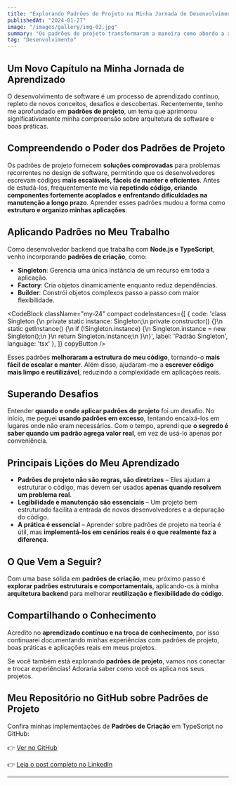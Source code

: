 ```yaml
---
title: "Explorando Padrões de Projeto na Minha Jornada de Desenvolvimento"
publishedAt: "2024-01-27"
image: "/images/gallery/img-02.jpg"
summary: "Os padrões de projeto transformaram a maneira como abordo a arquitetura de software, melhorando a estrutura, escalabilidade e manutenção do meu código."
tag: "Desenvolvimento"
---
```


## Um Novo Capítulo na Minha Jornada de Aprendizado

O desenvolvimento de software é um processo de aprendizado contínuo, repleto de novos conceitos, desafios e descobertas. Recentemente, tenho me aprofundado em **padrões de projeto**, um tema que aprimorou significativamente minha compreensão sobre arquitetura de software e boas práticas.

## Compreendendo o Poder dos Padrões de Projeto

Os padrões de projeto fornecem **soluções comprovadas** para problemas recorrentes no design de software, permitindo que os desenvolvedores escrevam códigos **mais escaláveis, fáceis de manter e eficientes**. Antes de estudá-los, frequentemente me via **repetindo código, criando componentes fortemente acoplados e enfrentando dificuldades na manutenção a longo prazo**. Aprender esses padrões mudou a forma como **estruturo e organizo minhas aplicações**.

## Aplicando Padrões no Meu Trabalho

Como desenvolvedor backend que trabalha com **Node.js e TypeScript**, venho incorporando **padrões de criação**, como:

- **Singleton**: Gerencia uma única instância de um recurso em toda a aplicação.
- **Factory**: Cria objetos dinamicamente enquanto reduz dependências.
- **Builder**: Constrói objetos complexos passo a passo com maior flexibilidade.

<CodeBlock className="my-24"
    compact
    codeInstances={[
        {
            code: 'class Singleton {\n  private static instance: Singleton;\n  private constructor() {}\n  static getInstance() {\n    if (!Singleton.instance) {\n      Singleton.instance = new Singleton();\n    }\n    return Singleton.instance;\n  }\n}',
            label: 'Padrão Singleton',
            language: 'tsx'
        },
    ]}
    copyButton
/>

Esses padrões **melhoraram a estrutura do meu código**, tornando-o **mais fácil de escalar e manter**. Além disso, ajudaram-me a **escrever código mais limpo e reutilizável**, reduzindo a complexidade em aplicações reais.

## Superando Desafios

Entender **quando e onde aplicar padrões de projeto** foi um desafio. No início, me peguei **usando padrões em excesso**, tentando encaixá-los em lugares onde não eram necessários. Com o tempo, aprendi que **o segredo é saber quando um padrão agrega valor real**, em vez de usá-lo apenas por conveniência.

## Principais Lições do Meu Aprendizado

- **Padrões de projeto não são regras, são diretrizes** – Eles ajudam a estruturar o código, mas devem ser usados **apenas quando resolvem um problema real**.
- **Legibilidade e manutenção são essenciais** – Um projeto bem estruturado facilita a entrada de novos desenvolvedores e a depuração do código.
- **A prática é essencial** – Aprender sobre padrões de projeto na teoria é útil, mas **implementá-los em cenários reais é o que realmente faz a diferença**.

## O Que Vem a Seguir?

Com uma base sólida em **padrões de criação**, meu próximo passo é **explorar padrões estruturais e comportamentais**, aplicando-os à minha **arquitetura backend** para melhorar **reutilização e flexibilidade do código**.

## Compartilhando o Conhecimento

Acredito no **aprendizado contínuo e na troca de conhecimento**, por isso continuarei documentando minhas experiências com padrões de projeto, boas práticas e aplicações reais em meus projetos.

Se você também está explorando **padrões de projeto**, vamos nos conectar e trocar experiências! Adoraria saber como você os aplica nos seus projetos.

## Meu Repositório no GitHub sobre Padrões de Projeto

Confira minhas implementações de **Padrões de Criação** em TypeScript no GitHub:

👉 [Ver no GitHub](https://github.com/itsmorais/Patterns/tree/main/src/creationalPatterns)

👉 [Leia o post completo no LinkedIn](https://www.linkedin.com/feed/update/urn:li:activity:7286027412834840577/)  

---
